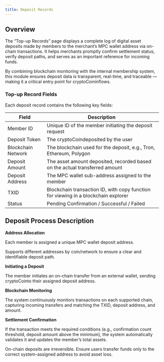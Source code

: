 ```yaml
---
title: Deposit Records
---
```


## Overview

The “Top-up Records” page displays a complete log of digital asset deposits made by members to the merchant’s MPC wallet address via on-chain transactions. It helps merchants promptly confirm settlement status, verify deposit paths, and serves as an important reference for incoming funds.

By combining blockchain monitoring with the internal membership system, this module ensures deposit data is transparent, real-time, and traceable — making it a critical entry point for cryptoCoininflows.

### Top-up Record Fields

Each deposit record contains the following key fields:

| Field | Description |
|-------|-------------|
| Member ID | Unique ID of the member initiating the deposit request |
| Deposit Token | The cryptoCoindeposited by the user |
| Blockchain Network | The blockchain used for the deposit, e.g., Tron, Ethereum, Polygon |
| Deposit Amount | The asset amount deposited, recorded based on the actual transferred amount |
| Deposit Address | The MPC wallet sub-address assigned to the member |
| TXID | Blockchain transaction ID, with copy function for viewing in a blockchain explorer |
| Status | Pending Confirmation / Successful / Failed |

## Deposit Process Description

**Address Allocation**

Each member is assigned a unique MPC wallet deposit address.

Supports different addresses by coin/network to ensure a clear and identifiable deposit path.

**Initiating a Deposit**

The member initiates an on-chain transfer from an external wallet, sending cryptoCointo their assigned deposit address.

**Blockchain Monitoring**

The system continuously monitors transactions on each supported chain, capturing incoming transfers and matching the TXID, deposit address, and amount.

**Settlement Confirmation**

If the transaction meets the required conditions (e.g., confirmation count threshold, deposit amount above the minimum), the system automatically validates it and updates the member’s total assets.

<Warning>

On-chain deposits are irreversible. Ensure users transfer funds only to the correct system-assigned address to avoid asset loss.
</Warning>
